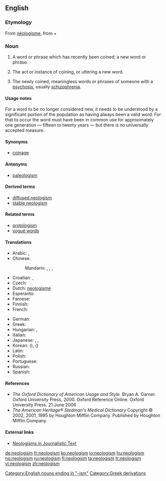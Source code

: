 {{selfref|See also [[Wiktionary:Neologisms]] and [[:Category:Neologisms]]}}
==English==
{{wikipedia}}

===Etymology===
From {{etyl|fr}} [[néologisme]], from {{etyl|grc}} {{term|sc=polytonic|νέο-||tr=neo-|new|lang=grc}} + {{term|sc=polytonic|λόγος||tr=logos|word|lang=grc}}

===Noun===
{{en-noun|s|-}}

# {{linguistics}} A word or phrase which has recently been coined; a new word or phrase.
# {{linguistics}} {{uncountable}} The act or instance of coining, or uttering a new word.
# {{linguistics}} The newly coined, meaningless words or phrases of someone with a [[psychosis]], usually [[schizophrenia]].

====Usage notes====
For a word to be no longer considered new, it needs to be understood by a significant portion of the population as having always been a valid word.  For that to occur the word must have been in common use for approximately one generation &mdash; fifteen to twenty years &mdash; but there is no universally accepted measure.

====Synonyms====
* [[coinage]]

====Antonyms====
* [[paleologism]]

====Derived terms====
* [[diffused neologism]]
* [[stable neologism]]

====Related terms====
* [[protologism]]
* [[vogue word]]s

====Translations====
{{trans-top|recently coined word}}
* Arabic: {{t|ar|تعبير جديد|m|tr=ta3biir jadiid}},  {{t|ar|لفظة جديدة|f|tr=láfZa jadiida}}
* Chinese:
*: Mandarin: {{t|cmn|新詞語|sc=Hani}}, {{t|cmn|新词语|tr=xīncíyǔ|sc=Hani}}, {{t|cmn|新詞|sc=Hani}}, {{t|cmn|新词|tr=xīncí|sc=Hani}}
* Croatian: {{t-|hr|neologizam|m}}, {{t-|hr|novotvorenica|f}}
* Czech: {{t-|cs|novotvar|m}}
* Dutch: [[neologisme]] {{n}}
* Esperanto: {{t|eo|neologismo}}
* Faroese: {{t-|fo|nýggjyrði|n|xs=Faroese}}
* Finnish: {{t-|fi|uudismuodoste}}
* French: {{t+|fr|néologisme|m}}
{{trans-mid}}
* German: {{t+|de|Neologismus|m}}
* Greek: {{t+|el|νεολογισμός|m|tr=neologismós}}
* Hungarian: {{t+|hu|neologizmus}}, {{t|hu|szóújítás}}
* Italian: {{t+|it|neologismo|m}}
* Japanese:  {{t+|ja|新語|tr=しんご, shingo}},  {{t|ja|新造語|tr=しんぞうご, shinzōgo}},  {{t|ja|造語|tr=ぞうご, zōgo}}
* Korean:  {{t|ko|신어|tr=sineo}} ({{t-|ko|新語}}),  {{t|ko|신조어|tr=sinjoeo}} ({{t|ko|新造語}})
* Latin: {{t-|la|neologismus|m}}
* Polish: {{t+|pl|neologizm|m}}
* Portuguese: {{t+|pt|neologismo|m}}
* Russian:  {{t|ru|неологизм|m|tr=neologízm}}
* Spanish: {{t+|es|neologismo|m}}
{{trans-bottom}}

{{trans-top|instance of coinage}}
{{trans-mid}}
{{trans-bottom}}

{{trans-top|schizophrenic meaningless word}}
{{trans-mid}}
{{trans-bottom}}

====References====
* ''The Oxford Dictionary of American Usage and Style.''  Bryan A. Garner. Oxford University Press, 2000. Oxford Reference Online. Oxford University Press.  21 June 2006
* ''The American Heritage® Stedman's Medical Dictionary'' Copyright © 2002, 2001, 1995 by Houghton Mifflin Company. Published by Houghton Mifflin Company.

====External links====
* [http://rdues.uce.ac.uk/neologisms.shtml Neologisms in Journalistic Text]

[[Category:English nouns ending in "-ism"]]
[[Category:Greek derivations]]

[[de:neologism]]
[[fr:neologism]]
[[ko:neologism]]
[[io:neologism]]
[[hu:neologism]]
[[no:neologism]]
[[ru:neologism]]
[[fi:neologism]]
[[ta:neologism]]
[[tr:neologism]]
[[vi:neologism]]
[[zh:neologism]]